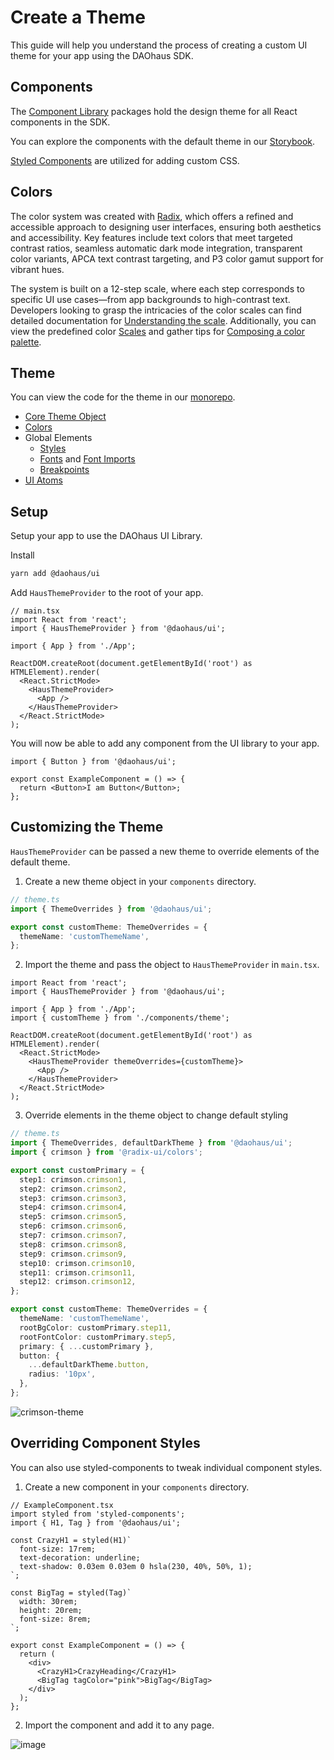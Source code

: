 # Create a Theme

This guide will help you understand the process of creating a custom UI theme for your app using the DAOhaus SDK.

## Components

The [Component Library](/sdk/library) packages hold the design theme for all React components in the SDK.

You can explore the components with the default theme in our [Storybook](https://storybook.daohaus.fun/).

[Styled Components](https://styled-components.com/) are utilized for adding custom CSS.

## Colors

The color system was created with [Radix](https://www.radix-ui.com/colors), which offers a refined and accessible approach to designing user interfaces, ensuring both aesthetics and accessibility. Key features include text colors that meet targeted contrast ratios, seamless automatic dark mode integration, transparent color variants, APCA text contrast targeting, and P3 color gamut support for vibrant hues.

The system is built on a 12-step scale, where each step corresponds to specific UI use cases—from app backgrounds to high-contrast text. Developers looking to grasp the intricacies of the color scales can find detailed documentation for [Understanding the scale](https://www.radix-ui.com/colors/docs/palette-composition/understanding-the-scale). Additionally, you can view the predefined color [Scales](https://www.radix-ui.com/colors/docs/palette-composition/scales) and gather tips for [Composing a color palette](https://www.radix-ui.com/colors/docs/palette-composition/composing-a-palette).

## Theme

You can view the code for the theme in our [monorepo](https://github.com/HausDAO/monorepo/tree/develop/libs/ui/src/theme).

- [Core Theme Object](https://github.com/HausDAO/monorepo/blob/develop/libs/ui/src/theme/theme.ts)
- [Colors](https://github.com/HausDAO/monorepo/blob/develop/libs/ui/src/theme/global/colors.ts)
- Global Elements
  - [Styles](https://github.com/HausDAO/monorepo/blob/develop/libs/ui/src/theme/global/globalStyles.ts)
  - [Fonts](https://github.com/HausDAO/monorepo/blob/develop/libs/ui/src/theme/global/font.ts) and [Font Imports](https://github.com/HausDAO/monorepo/blob/develop/libs/ui/src/theme/global/fonts.css)
  - [Breakpoints](https://github.com/HausDAO/monorepo/blob/develop/libs/ui/src/theme/global/breakpoints.ts)
- [UI Atoms](https://github.com/HausDAO/monorepo/tree/develop/libs/ui/src/theme/atoms)

## Setup

Setup your app to use the DAOhaus UI Library.

Install

```bash
yarn add @daohaus/ui
```

Add `HausThemeProvider` to the root of your app.

```tsx
// main.tsx
import React from 'react';
import { HausThemeProvider } from '@daohaus/ui';

import { App } from './App';

ReactDOM.createRoot(document.getElementById('root') as HTMLElement).render(
  <React.StrictMode>
    <HausThemeProvider>
      <App />
    </HausThemeProvider>
  </React.StrictMode>
);
```

You will now be able to add any component from the UI library to your app.

```tsx
import { Button } from '@daohaus/ui';

export const ExampleComponent = () => {
  return <Button>I am Button</Button>;
};
```

## Customizing the Theme

`HausThemeProvider` can be passed a new theme to override elements of the default theme.

1. Create a new theme object in your `components` directory.

```ts
// theme.ts
import { ThemeOverrides } from '@daohaus/ui';

export const customTheme: ThemeOverrides = {
  themeName: 'customThemeName',
};
```

2. Import the theme and pass the object to `HausThemeProvider` in `main.tsx`.

```tsx
import React from 'react';
import { HausThemeProvider } from '@daohaus/ui';

import { App } from './App';
import { customTheme } from './components/theme';

ReactDOM.createRoot(document.getElementById('root') as HTMLElement).render(
  <React.StrictMode>
    <HausThemeProvider themeOverrides={customTheme}>
      <App />
    </HausThemeProvider>
  </React.StrictMode>
);
```

3. Override elements in the theme object to change default styling

```ts
// theme.ts
import { ThemeOverrides, defaultDarkTheme } from '@daohaus/ui';
import { crimson } from '@radix-ui/colors';

export const customPrimary = {
  step1: crimson.crimson1,
  step2: crimson.crimson2,
  step3: crimson.crimson3,
  step4: crimson.crimson4,
  step5: crimson.crimson5,
  step6: crimson.crimson6,
  step7: crimson.crimson7,
  step8: crimson.crimson8,
  step9: crimson.crimson9,
  step10: crimson.crimson10,
  step11: crimson.crimson11,
  step12: crimson.crimson12,
};

export const customTheme: ThemeOverrides = {
  themeName: 'customThemeName',
  rootBgColor: customPrimary.step11,
  rootFontColor: customPrimary.step5,
  primary: { ...customPrimary },
  button: {
    ...defaultDarkTheme.button,
    radius: '10px',
  },
};
```

![crimson-theme](https://github.com/HausDAO/monorepo/assets/522182/66252c7c-def6-462a-a71e-df41c0ed9abc)

## Overriding Component Styles

You can also use styled-components to tweak individual component styles.

1. Create a new component in your `components` directory.

```tsx
// ExampleComponent.tsx
import styled from 'styled-components';
import { H1, Tag } from '@daohaus/ui';

const CrazyH1 = styled(H1)`
  font-size: 17rem;
  text-decoration: underline;
  text-shadow: 0.03em 0.03em 0 hsla(230, 40%, 50%, 1);
`;

const BigTag = styled(Tag)`
  width: 30rem;
  height: 20rem;
  font-size: 8rem;
`;

export const ExampleComponent = () => {
  return (
    <div>
      <CrazyH1>CrazyHeading</CrazyH1>
      <BigTag tagColor="pink">BigTag</BigTag>
    </div>
  );
};
```

2. Import the component and add it to any page.

![image](https://github.com/HausDAO/monorepo/assets/522182/7994ce23-9d3c-4c11-917e-c999b845b72e)
